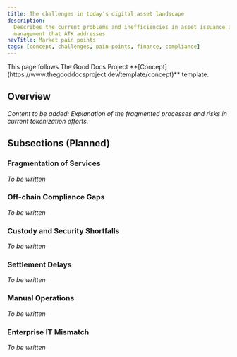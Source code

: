 ```yaml
---
title: The challenges in today's digital asset landscape
description:
  Describes the current problems and inefficiencies in asset issuance and
  management that ATK addresses
navTitle: Market pain points
tags: [concept, challenges, pain-points, finance, compliance]
---
```


<Callout type="info" title="Template guide">
  This page follows The Good Docs Project
  **[Concept](https://www.thegooddocsproject.dev/template/concept)** template.
</Callout>

## Overview

_Content to be added: Explanation of the fragmented processes and risks in
current tokenization efforts._

## Subsections (Planned)

### Fragmentation of Services

_To be written_

### Off-chain Compliance Gaps

_To be written_

### Custody and Security Shortfalls

_To be written_

### Settlement Delays

_To be written_

### Manual Operations

_To be written_

### Enterprise IT Mismatch

_To be written_
